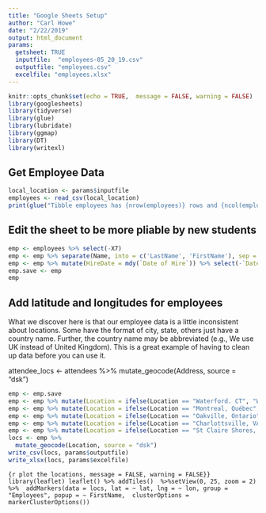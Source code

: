 ```yaml
---
title: "Google Sheets Setup"
author: "Carl Howe"
date: "2/22/2019"
output: html_document
params:
  getsheet: TRUE
  inputfile:  "employees-05_20_19.csv"
  outputfile: "employees.csv"
  excelfile: "employees.xlsx"
---
```


```r
knitr::opts_chunk$set(echo = TRUE,  message = FALSE, warning = FALSE)
library(googlesheets)
library(tidyverse)
library(glue)
library(lubridate)
library(ggmap)
library(DT)
library(writexl)
```

## Get Employee Data

```r
local_location <- params$inputfile
employees <- read_csv(local_location)
print(glue("Tibble employees has {nrow(employees)} rows and {ncol(employees)} columns"))
```

## Edit the sheet to be more pliable by new students

```r
emp <- employees %>% select(-X7)
emp <- emp %>% separate(Name, into = c('LastName', 'FirstName'), sep = ", ")
emp <- emp %>% mutate(HireDate = mdy(`Date of Hire`)) %>% select(-`Date of Hire`)
emp.save <- emp
emp
```

## Add latitude and longitudes for employees

What we discover here is that our employee data is a little inconsistent about locations. Some have the format of city, state, others just have a country name. Further, the country name may be abbreviated (e.g., We use UK instead of United Kingdom). This is a great example of having to clean up data before you can use it.

attendee_locs <- attendees %>% 
  mutate_geocode(Address, source = "dsk")


```r
emp <- emp.save
emp <- emp %>% mutate(Location = ifelse(Location == "Waterford. CT", "Waterford, CT", Location))
emp <- emp %>% mutate(Location = ifelse(Location == "Montreal, Québec", "Montreal, QC", Location))
emp <- emp %>% mutate(Location = ifelse(Location == "Oakville, Ontario", "Oakville, ON", Location))
emp <- emp %>% mutate(Location = ifelse(Location == "Charlottsville, VA", "Charlottesville, VA", Location))
emp <- emp %>% mutate(Location = ifelse(Location == "St Claire Shores, MI", "Saint Clair Shores, MI", Location))
locs <- emp %>% 
  mutate_geocode(Location, source = "dsk")
write_csv(locs, params$outputfile)
write_xlsx(locs, params$excelfile)
```


```{r plot the locations, message = FALSE, warning = FALSE}}
library(leaflet)
leaflet() %>% addTiles()  %>%setView(0, 25, zoom = 2) %>% 
addMarkers(data = locs, lat = ~ lat, lng = ~ lon, group = "Employees", popup = ~ FirstName,  clusterOptions = markerClusterOptions())
```
